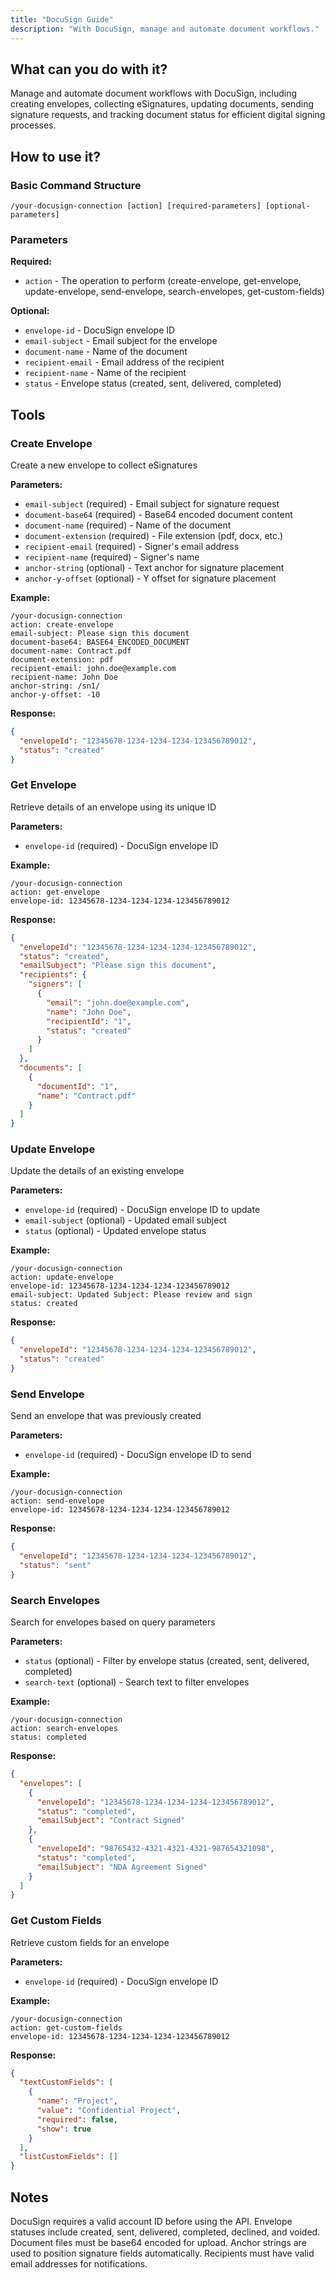 ```yaml
---
title: "DocuSign Guide"
description: "With DocuSign, manage and automate document workflows."
---
```


## What can you do with it?

Manage and automate document workflows with DocuSign, including creating envelopes, collecting eSignatures, updating documents, sending signature requests, and tracking document status for efficient digital signing processes.

## How to use it?

### Basic Command Structure
```
/your-docusign-connection [action] [required-parameters] [optional-parameters]
```

### Parameters

**Required:**

- `action` - The operation to perform (create-envelope, get-envelope, update-envelope, send-envelope, search-envelopes, get-custom-fields)

**Optional:**

- `envelope-id` - DocuSign envelope ID
- `email-subject` - Email subject for the envelope
- `document-name` - Name of the document
- `recipient-email` - Email address of the recipient
- `recipient-name` - Name of the recipient
- `status` - Envelope status (created, sent, delivered, completed)

## Tools

### Create Envelope
Create a new envelope to collect eSignatures

**Parameters:**
- `email-subject` (required) - Email subject for signature request
- `document-base64` (required) - Base64 encoded document content
- `document-name` (required) - Name of the document
- `document-extension` (required) - File extension (pdf, docx, etc.)
- `recipient-email` (required) - Signer's email address
- `recipient-name` (required) - Signer's name
- `anchor-string` (optional) - Text anchor for signature placement
- `anchor-y-offset` (optional) - Y offset for signature placement

**Example:**
```
/your-docusign-connection
action: create-envelope
email-subject: Please sign this document
document-base64: BASE64_ENCODED_DOCUMENT
document-name: Contract.pdf
document-extension: pdf
recipient-email: john.doe@example.com
recipient-name: John Doe
anchor-string: /sn1/
anchor-y-offset: -10
```

**Response:**
```json
{
  "envelopeId": "12345678-1234-1234-1234-123456789012",
  "status": "created"
}
```

### Get Envelope
Retrieve details of an envelope using its unique ID

**Parameters:**
- `envelope-id` (required) - DocuSign envelope ID

**Example:**
```
/your-docusign-connection
action: get-envelope
envelope-id: 12345678-1234-1234-1234-123456789012
```

**Response:**
```json
{
  "envelopeId": "12345678-1234-1234-1234-123456789012",
  "status": "created",
  "emailSubject": "Please sign this document",
  "recipients": {
    "signers": [
      {
        "email": "john.doe@example.com",
        "name": "John Doe",
        "recipientId": "1",
        "status": "created"
      }
    ]
  },
  "documents": [
    {
      "documentId": "1",
      "name": "Contract.pdf"
    }
  ]
}
```

### Update Envelope
Update the details of an existing envelope

**Parameters:**
- `envelope-id` (required) - DocuSign envelope ID to update
- `email-subject` (optional) - Updated email subject
- `status` (optional) - Updated envelope status

**Example:**
```
/your-docusign-connection
action: update-envelope
envelope-id: 12345678-1234-1234-1234-123456789012
email-subject: Updated Subject: Please review and sign
status: created
```

**Response:**
```json
{
  "envelopeId": "12345678-1234-1234-1234-123456789012",
  "status": "created"
}
```

### Send Envelope
Send an envelope that was previously created

**Parameters:**
- `envelope-id` (required) - DocuSign envelope ID to send

**Example:**
```
/your-docusign-connection
action: send-envelope
envelope-id: 12345678-1234-1234-1234-123456789012
```

**Response:**
```json
{
  "envelopeId": "12345678-1234-1234-1234-123456789012",
  "status": "sent"
}
```

### Search Envelopes
Search for envelopes based on query parameters

**Parameters:**
- `status` (optional) - Filter by envelope status (created, sent, delivered, completed)
- `search-text` (optional) - Search text to filter envelopes

**Example:**
```
/your-docusign-connection
action: search-envelopes
status: completed
```

**Response:**
```json
{
  "envelopes": [
    {
      "envelopeId": "12345678-1234-1234-1234-123456789012",
      "status": "completed",
      "emailSubject": "Contract Signed"
    },
    {
      "envelopeId": "98765432-4321-4321-4321-987654321098",
      "status": "completed",
      "emailSubject": "NDA Agreement Signed"
    }
  ]
}
```

### Get Custom Fields
Retrieve custom fields for an envelope

**Parameters:**
- `envelope-id` (required) - DocuSign envelope ID

**Example:**
```
/your-docusign-connection
action: get-custom-fields
envelope-id: 12345678-1234-1234-1234-123456789012
```

**Response:**
```json
{
  "textCustomFields": [
    {
      "name": "Project",
      "value": "Confidential Project",
      "required": false,
      "show": true
    }
  ],
  "listCustomFields": []
}
```

## Notes

DocuSign requires a valid account ID before using the API. Envelope statuses include created, sent, delivered, completed, declined, and voided. Document files must be base64 encoded for upload. Anchor strings are used to position signature fields automatically. Recipients must have valid email addresses for notifications. 